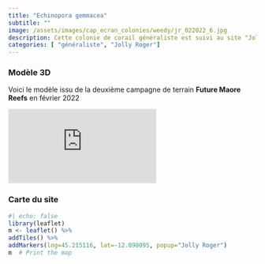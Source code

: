 ```yaml
---
title: "Echinopora gemmacea"
subtitle: ""
image: /assets/images/cap_ecran_colonies/weedy/jr_022022_6.jpg
description: Cette colonie de corail généraliste est suivi au site "Jolly Roger"
categories: [ "généraliste", "Jolly Roger"]
---
```

### Modèle 3D

Voici le modèle issu de la deuxième campagne de terrain __Future Maore Reefs__ en février 2022

<div class="resp-container"> <iframe class="resp-content" title="Echinopora gemmacea" frameborder="0" allowfullscreen mozallowfullscreen="true" webkitallowfullscreen="true" allow="autoplay; fullscreen; xr-spatial-tracking" xr-spatial-tracking execution-while-out-of-viewport execution-while-not-rendered web-share src="https://api.sketchfab.com/models/492a031274c340a587f67524947a0849/embed?autostart=1&annotations_visible=0&preload=1&ui_infos=0&ui_inspector=0&ui_watermark_link=0&ui_watermark=0&ui_settings=0"> </iframe> </div>
### Carte du site
```r
#| echo: false
library(leaflet)
m <- leaflet() %>%
addTiles() %>% 
addMarkers(lng=45.215116, lat=-12.890095, popup="Jolly Roger")
m  # Print the map
```

